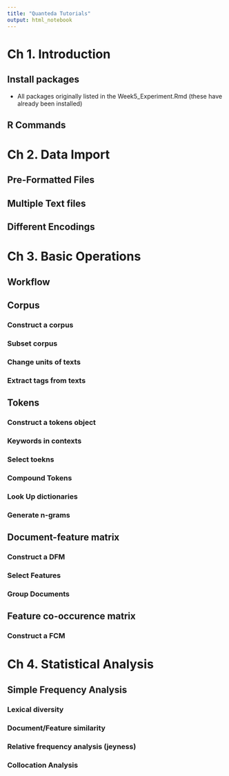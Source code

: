 ```yaml
---
title: "Quanteda Tutorials"
output: html_notebook
---
```


# Ch 1. Introduction

## Install packages
- All packages originally listed in the Week5_Experiment.Rmd (these have already been installed)

## R Commands

# Ch 2. Data Import

## Pre-Formatted Files

## Multiple Text files

## Different Encodings

# Ch 3. Basic Operations

## Workflow

## Corpus

### Construct a corpus

### Subset corpus

### Change units of texts

### Extract tags from texts

## Tokens

### Construct a tokens object

### Keywords in contexts

### Select toekns

### Compound Tokens

### Look Up dictionaries

### Generate n-grams

## Document-feature matrix

### Construct a DFM

### Select Features

### Group Documents

## Feature co-occurence matrix

### Construct a FCM

# Ch 4. Statistical Analysis

## Simple Frequency Analysis

### Lexical diversity

### Document/Feature similarity

### Relative frequency analysis (jeyness)

### Collocation Analysis